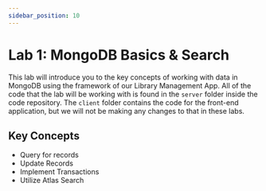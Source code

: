 ```yaml
---
sidebar_position: 10
---
```

# Lab 1: MongoDB Basics & Search

This lab will introduce you to the key concepts of working with data in MongoDB using the framework of our Library Management App.
All of the code that the lab will be working with is found in the `server` folder inside the code repository. The `client` folder contains the
code for the front-end application, but we will not be making any changes to that in these labs.


## Key Concepts

* Query for records
* Update Records
* Implement Transactions
* Utilize Atlas Search

